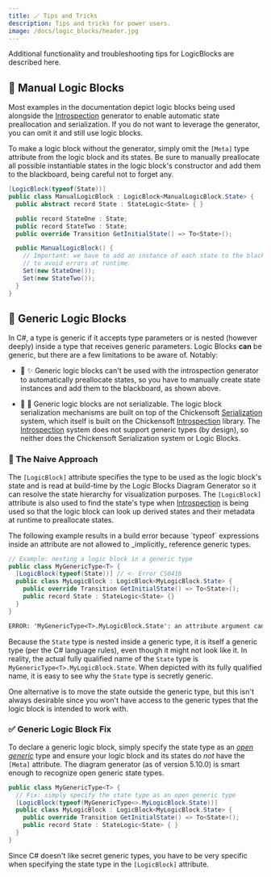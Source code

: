 ```yaml
---
title: 🪄 Tips and Tricks
description: Tips and tricks for power users.
image: /docs/logic_blocks/header.jpg
---
```


Additional functionality and troubleshooting tips for LogicBlocks are described here.

## 🔧 Manual Logic Blocks

Most examples in the documentation depict logic blocks being used alongside the [Introspection] generator to enable automatic state preallocation and serialization. If you do not want to leverage the generator, you can omit it and still use logic blocks.

To make a logic block without the generator, simply omit the `[Meta]` type attribute from the logic block and its states. Be sure to manually preallocate all possible instantiable states in the logic block's constructor and add them to the blackboard, being careful not to forget any.

```csharp
[LogicBlock(typeof(State))]
public class ManualLogicBlock : LogicBlock<ManualLogicBlock.State> {
  public abstract record State : StateLogic<State> { }

  public record StateOne : State;
  public record StateTwo : State;
  public override Transition GetInitialState() => To<State>();

  public ManualLogicBlock() {
    // Important: we have to add an instance of each state to the blackboard
    // to avoid errors at runtime.
    Set(new StateOne());
    Set(new StateTwo());
  }
}
```

## 📐 Generic Logic Blocks

In C#, a type is generic if it accepts type parameters or is nested (however deeply) inside a type that receives generic parameters. Logic Blocks **can** be generic, but there are a few limitations to be aware of. Notably:

- 🚫 ✨ Generic logic blocks can't be used with the introspection generator to automatically preallocate states, so you have to manually create state instances and add them to the blackboard, as shown above.

- 🚫 💾 Generic logic blocks are not serializable. The logic block serialization mechanisms are built on top of the Chickensoft [Serialization] system, which itself is built on the Chickensoft [Introspection] library. The [Introspection] system does not support generic types (by design), so neither does the Chickensoft Serialization system or Logic Blocks.

### 🤪 The Naive Approach

The `[LogicBlock]` attribute specifies the type to be used as the logic block's state and is read at build-time by the Logic Blocks Diagram Generator so it can resolve the state hierarchy for visualization purposes. The `[LogicBlock]` attribute is also used to find the state's type when [Introspection] is being used so that the logic block can look up derived states and their metadata at runtime to preallocate states.

<Callout type="danger">
The following example results in a build error because `typeof` expressions inside an attribute are not allowed to _implicitly_ reference generic types.

```csharp
// Example: nesting a logic block in a generic type
public class MyGenericType<T> {
  [LogicBlock(typeof(State))] // <- Error CS0416
  public class MyLogicBlock : LogicBlock<MyLogicBlock.State> {
    public override Transition GetInitialState() => To<State>();
    public record State : StateLogic<State> {}
  }
}
```

```txt
ERROR: 'MyGenericType<T>.MyLogicBlock.State': an attribute argument cannot use type parameters (CS0416)
```
</Callout>

Because the `State` type is nested inside a generic type, it is itself a generic type (per the C# language rules), even though it might not look like it. In reality, the actual fully qualified name of the `State` type is `MyGenericType<T>.MyLogicBlock.State`. When depicted with its fully qualified name, it is easy to see why the `State` type is secretly generic.

One alternative is to move the state outside the generic type, but this isn't always desirable since you won't have access to the generic types that the logic block is intended to work with.

### ✅ Generic Logic Block Fix

To declare a generic logic block, simply specify the state type as an _[open generic]_ type and ensure your logic block and its states do _not_ have the `[Meta]` attribute. The diagram generator (as of version 5.10.0) is smart enough to recognize open generic state types.

```csharp
public class MyGenericType<T> {
  // Fix: simply specify the state type as an open generic type
  [LogicBlock(typeof(MyGenericType<>.MyLogicBlock.State))]
  public class MyLogicBlock : LogicBlock<MyLogicBlock.State> {
    public override Transition GetInitialState() => To<State>();
    public record State : StateLogic<State> { }
  }
}
```

Since C# doesn't like secret generic types, you have to be very specific when specifying the state type in the `[LogicBlock]` attribute.

[Introspection]: https://github.com/chickensoft-games/Introspection
[Serialization]: https://github.com/chickensoft-games/Serialization
[open generic]: https://stackoverflow.com/a/2173115
